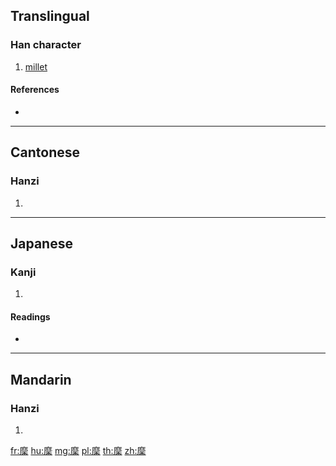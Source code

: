 {{character info/new}}
==Translingual==

===Han character===
{{Han char|rn=115|rad=禾|as=11|sn=16|four=00294|canj=IDHD}}

# [[millet]]

====References====
* {{Han ref|kx=0859.140|dkj=25257|dj=1284.290|hdz=42630.020|uh=7A48|ud=31304|bh=EAB0|bd=60080}}

----

==Cantonese==

===Hanzi===
{{yue-hanzi|jyut=|y=mun4}}

# {{defn|lang=yue|sort=禾11}}

----

==Japanese==

===Kanji===
{{ja-kanji|grade=|rs=禾11}}

# {{defn|lang=ja|sort=禾11}}

====Readings====
* {{ja-readings|on=[[ぼん]] (bon), [[もん]] (mon), [[び]] (bi), [[み]] (mi)|kun=|nanori=}}

----

==Mandarin==

===Hanzi===
{{cmn-hanzi|pin=[[méi]] ([[mei2]]), [[mén]] ([[men2]])|wg=mei<sup>2</sup>, men<sup>2</sup>}}

# {{defn|lang=cmn|sort=禾11}}

[[fr:穈]]
[[hu:穈]]
[[mg:穈]]
[[pl:穈]]
[[th:穈]]
[[zh:穈]]